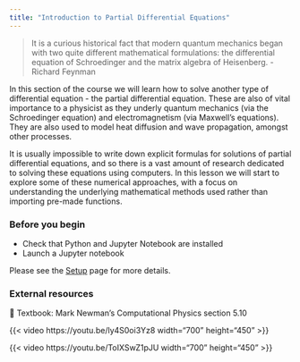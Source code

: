 ```yaml
---
title: "Introduction to Partial Differential Equations"
---
```


> It is a curious historical fact that modern quantum mechanics began with two quite different mathematical formulations: the differential equation of Schroedinger and the matrix algebra of Heisenberg. - Richard Feynman

In this section of the course we will learn how to solve another type of differential equation - the partial differential equation. These are also of vital importance to a physicist as they underly quantum mechanics (via the Schroedinger equation) and electromagnetism (via Maxwell's equations). They are also used to model heat diffusion and wave propagation, amongst other processes.

It is usually impossible to write down explicit formulas for solutions of partial differential equations, and so there is a vast amount of research dedicated to solving these equations using computers. In this lesson we will start to explore some of these numerical approaches, with a focus on understanding the underlying mathematical methods used rather than importing pre-made functions.

### Before you begin

- Check that Python and Jupyter Notebook are installed
- Launch a Jupyter notebook 

Please see the [Setup](../setup.qmd) page for more details.

### External resources

📖 Textbook: Mark Newman's Computational Physics section 5.10

{{< video https://youtu.be/ly4S0oi3Yz8 width="700" height="450" >}}

{{< video https://youtu.be/ToIXSwZ1pJU width="700" height="450" >}}
